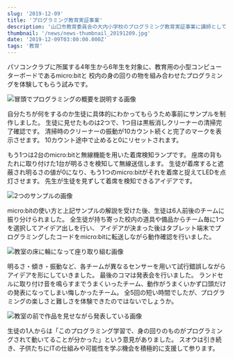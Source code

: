 ```yaml
---
slug: '2019-12-09'
title: 'プログラミング教育実証事業'
description: '山口市教育委員会の大内小学校のプログラミング教育実証事業に講師として参加しました。'
thumbnail: '/news/news-thumbnail_20191209.jpg'
date: '2019-12-09T03:00:00.000Z'
tags: '教育'
---
```


パソコンクラブに所属する4年生から6年生を対象に、教育用の小型コンピューターボードであるmicro:bitと
校内の身の回りの物を組み合わせたプログラミングを体験してもらう試みです。

![冒頭でプログラミングの概要を説明する画像](/news/news-image_20191209-1.jpg)

自分たちが何をするのか生徒に具体的にわかってもらうため事前にサンプルを制作しました。
生徒に見せたものは2つで、1つ目は黒板消しクリーナーの清掃完了確認です。
清掃時のクリーナーの振動が10カウント続くと完了のマークを表示させます。
10カウント途中で止めると0にリセットされます。

もう1つは2台のmicro:bitと無線機能を用いた着席検知ランプです。
座席の背もたれに取り付けた1台が明るさを検知して無線送信します。
生徒が着席すると遮蔽され明るさの値が0になり、もう1つのmicro:bitがそれを着席と捉えてLEDを点灯させます。
先生が生徒を見ずして着席を検知できるアイデアです。

![2つのサンプルの画像](/news/news-image_20191209-2.jpg)

micro:bitの使い方と上記サンプルの解説を受けた後、生徒は6人前後のチームに振り分けられました。
 全生徒が持ち寄った校内の道具や備品からチーム毎に1つを選択してアイデア出しを行い、
 アイデアが決まった後はタブレット端末でプログラミングしたコードをmicro:bitに転送しながら動作確認を行いました。

![教室の床に輪になって座り取り組む画像](/news/news-image_20191209-3.jpg)

明るさ・傾き・振動など、各チームが異なるセンサーを用いて試行錯誤しながらアイデアを形にしていきました。
最後のコマは発表会を行いました。
ランドセルに取り付け音を鳴らすまでうまくいったチーム、動作がうまくいかず口頭だけの発表になってしまい悔しかったチーム。
全5回の短い時間でしたが、プログラミングの楽しさと難しさを体験できたのではないでしょうか。

![教室の前で作品を見せながら発表している画像](/news/news-image_20191209-4.jpg)

生徒の1人からは「このプログラミング学習で、身の回りのものがプログラミングされて動いてることが分かった」という意見がありました。
 スオウは引き続き、子供たちにITの仕組みや可能性を学ぶ機会を積極的に支援して参ります。

